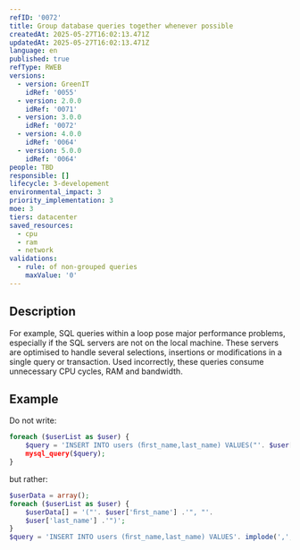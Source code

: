 ```yaml
---
refID: '0072'
title: Group database queries together whenever possible
createdAt: 2025-05-27T16:02:13.471Z
updatedAt: 2025-05-27T16:02:13.471Z
language: en
published: true
refType: RWEB
versions:
  - version: GreenIT
    idRef: '0055'
  - version: 2.0.0
    idRef: '0071'
  - version: 3.0.0
    idRef: '0072'
  - version: 4.0.0
    idRef: '0064'
  - version: 5.0.0
    idRef: '0064'
people: TBD
responsible: []
lifecycle: 3-developement
environmental_impact: 3
priority_implementation: 3
moe: 3
tiers: datacenter
saved_resources:
  - cpu
  - ram
  - network
validations:
  - rule: of non-grouped queries
    maxValue: '0'
---
```


## Description

For example, SQL queries within a loop pose major performance problems, especially if the SQL servers are not on the local machine. These servers are optimised to handle several selections, insertions or modifications in a single query or transaction. Used incorrectly, these queries consume unnecessary CPU cycles, RAM and bandwidth.

## Example

Do not write:

```php
foreach ($userList as $user) {
    $query = 'INSERT INTO users (ﬁrst_name,last_name) VALUES("'. $user['ﬁrst_name'] .'", "'. $user['last_ name'] .'")';
    mysql_query($query);
}
```

but rather:

```php
$userData = array();
foreach ($userList as $user) {
    $userData[] = '("'. $user['ﬁrst_name'] .'", "'.
    $user['last_name'] .'")';
}
$query = 'INSERT INTO users (ﬁrst_name,last_name) VALUES'. implode(',', $userData); mysql_query($query);
```
